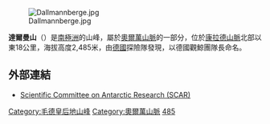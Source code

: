 [[Image:Dallmannberge.jpg|right]]

'''達爾曼山'''（{{lang-en|Mount Dallmann}}）是[[南極洲|南極洲]]的山峰，屬於[[奧爾萬山脈|奧爾萬山脈]]的一部分，位於[[康拉德山脈|康拉德山脈]]北部以東18公里，海拔高度2,485米，由[[德國|德國]]探險隊發現，以德國觀鯨團隊長命名。

==外部連結==
* [https://web.archive.org/web/20100818063123/http://www.scar.org/information/ Scientific Committee on Antarctic Research (SCAR)]

{{DEFAULTSORT:Mount Dallmann}}
[[Category:毛德皇后地山峰|Category:毛德皇后地山峰]]
[[Category:奧爾萬山脈|Category:奧爾萬山脈]]
[[Category:海拔2000公尺至2999公尺的南極洲山峰|485]]

{{QueenMaudLand-geo-stub}}